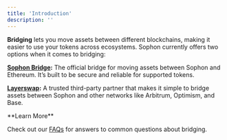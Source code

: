 ```yaml
---
title: 'Introduction'
description: ''
---
```


**Bridging** lets you move assets between different blockchains, making it easier to use your tokens across ecosystems. Sophon currently offers two options when it comes to bridging: 

<Note>**[Sophon Bridge](https://portal.sophon.xyz/bridge/):** The official bridge for moving assets between Sophon and Ethereum. It’s built to be secure and reliable for supported tokens.</Note>

<Note>**[Layerswap](https://layerswap.io/):** A trusted third-party partner that makes it simple to bridge assets between Sophon and other networks like Arbitrum, Optimism, and Base.</Note>

<Tip>
**Learn More**

Check out our [FAQs](/discover/bridging/bridging-faqs) for answers to common questions about bridging.
</Tip>
